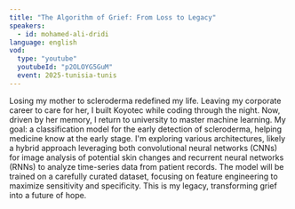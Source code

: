 ```yaml
---
title: "The Algorithm of Grief: From Loss to Legacy"
speakers:
  - id: mohamed-ali-dridi
language: english
vod:
  type: "youtube"
  youtubeId: "p2OLOYG5GuM"
  event: 2025-tunisia-tunis
---
```


Losing my mother to scleroderma redefined my life. Leaving my corporate career to care for her, I built Koyotec while coding through the night. Now, driven by her memory, I return to university to master machine learning. My goal: a classification model for the early detection of scleroderma, helping medicine know at the early stage. I'm exploring various architectures, likely a hybrid approach leveraging both convolutional neural networks (CNNs) for image analysis of potential skin changes and recurrent neural networks (RNNs) to analyze time-series data from patient records. The model will be trained on a carefully curated dataset, focusing on feature engineering to maximize sensitivity and specificity. This is my legacy, transforming grief into a future of hope.
